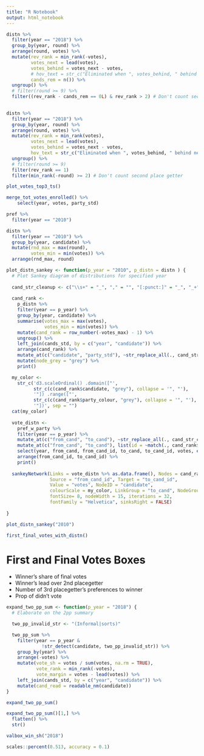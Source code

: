 ```yaml
---
title: "R Notebook"
output: html_notebook
---
```


```r

distn %>% 
  filter(year == "2018") %>% 
  group_by(year, round) %>% 
  arrange(round, votes) %>% 
  mutate(rev_rank = min_rank(-votes),
         votes_next = lead(votes),
         votes_behind = votes_next - votes,
         # hov_text = str_c("Eliminated when ", votes_behind, " behind next-placed ", readable_nm(lead(candidate))),
         cands_rem = n()) %>% 
  ungroup() %>% 
  # filter(round >= 9) %>% 
  filter((rev_rank - cands_rem == 0L) & rev_rank > 2) # Don't count second place getter
    

```


```r
distn %>% 
  filter(year == "2018") %>% 
  group_by(year, round) %>% 
  arrange(round, votes) %>% 
  mutate(rev_rank = min_rank(votes),
         votes_next = lead(votes),
         votes_behind = votes_next - votes,
         hov_text = str_c("Eliminated when ", votes_behind, " behind next-placed ", readable_nm(lead(candidate)))) %>% 
  ungroup() %>% 
  # filter(round >= 9)
  filter(rev_rank == 1) 
  filter(min_rank(-round) >= 2) # Don't count second place getter
```

```r


plot_votes_top3_ts()

```

```r
merge_tot_votes_enrolled() %>% 
    select(year, votes, party_std)
```

```r
pref %>% 
  filter(year == "2010")
```
```r
distn %>% 
  filter(year == "2010") %>% 
  group_by(year, candidate) %>% 
  mutate(rnd_max = max(round),
         votes_min = min(votes)) %>% 
  arrange(rnd_max, round)
```
```r
plot_distn_sankey <- function(p_year = "2010", p_distn = distn ) {
  # Plot Sankey diagram of distributions for specified year
  
  cand_str_cleanup <- c("\\s+" = "_", "," = "", "[:punct:]" = "_", "_+" = "_", "_+$" = "")
  
  cand_rank <-
    p_distn %>% 
    filter(year == p_year) %>% 
    group_by(year, candidate) %>%
    summarise(votes_max = max(votes),
              votes_min = min(votes)) %>% 
    mutate(cand_rank = row_number(-votes_max) - 1) %>% 
    ungroup() %>% 
    left_join(cands_std, by = c("year", "candidate")) %>% 
    arrange(cand_rank) %>% 
    mutate_at(c("candidate", "party_std"), ~str_replace_all(., cand_str_cleanup)) %>% 
    mutate(node_grey = "grey") %>% 
    print()

  my_color <-
    str_c('d3.scaleOrdinal() .domain(["',
          str_c(c(cand_rank$candidate, "grey"), collapse = '", "'),
          '"]) .range(["',
          str_c(c(cand_rank$party_colour, "grey"), collapse = '", "'),
          '"])', sep = "") 
  cat(my_color)
          
  vote_distn <-
    pref_w_party %>% 
    filter(year == p_year) %>% 
    mutate_at(c("from_cand", "to_cand"), ~str_replace_all(., cand_str_cleanup)) %>% 
    mutate_at(c("from_cand", "to_cand"), list(id = ~match(., cand_rank$candidate) - 1)) %>% 
    select(year, from_cand, from_cand_id, to_cand, to_cand_id, votes, everything()) %>% 
    arrange(from_cand_id, to_cand_id) %>% 
    print()
  
  sankeyNetwork(Links = vote_distn %>% as.data.frame(), Nodes = cand_rank %>% as.data.frame(),
                Source = "from_cand_id", Target = "to_cand_id",
                Value = "votes", NodeID = "candidate",
                colourScale = my_color, LinkGroup = "to_cand", NodeGroup = "node_grey",
                fontSize= 8, nodeWidth = 15, iterations = 32,
                fontFamily = "Helvetica", sinksRight = FALSE)
  
}

plot_distn_sankey("2010")
```

```r
first_final_votes_with_distn()
```

# First and Final Votes Boxes

* Winner's share of final votes 
* Winner's lead over 2nd placegetter
* Number of 3rd placegetter's preferences to winner
* Prop of didn't vote

```r
expand_two_pp_sum <- function(p_year = "2018") {
  # Elaborate on the 2pp summary

  two_pp_invalid_str <- "(Informal|sorts)"

  two_pp_sum %>% 
    filter(year == p_year &
             !str_detect(candidate, two_pp_invalid_str)) %>% 
    group_by(year) %>% 
    arrange(-votes) %>% 
    mutate(vote_sh = votes / sum(votes, na.rm = TRUE),
           vote_rank = min_rank(-votes),
           vote_margin = votes - lead(votes)) %>% 
    left_join(cands_std, by = c("year", "candidate")) %>% 
    mutate(cand_read = readable_nm(candidate))
}

expand_two_pp_sum()
```

```r
expand_two_pp_sum()[1,] %>% 
  flatten() %>% 
  str()

```


```r



valbox_win_sh("2018")

scales::percent(0.513, accuracy = 0.1)
```


